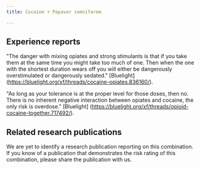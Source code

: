 ---
title: Cocaine + Papaver somnifarem

---

## Experience reports

"The danger with mixing opiates and strong stimulants is that if you take them at the same time you might take too much of one. Then when the one with the shortest duration wears off you will either be dangerously overstimulated or dangerously sedated." [Bluelight] (https://bluelight.org/xf/threads/cocaine-opiates.836160/).

"As long as your tolerance is at the proper level for those doses, then no. There is no inherent negative interaction between opiates and cocaine, the only risk is overdose." [Bluelight] (https://bluelight.org/xf/threads/opioid-cocaine-together.717492/).

## Related research publications

We are yet to identify a research publication reporting on this combination. If you know of a publication that demonstrates the risk rating of this combination, please share the publication with us.



